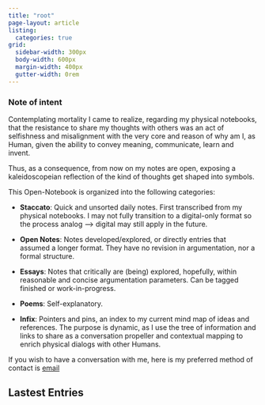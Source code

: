 ```yaml
---
title: "root"
page-layout: article
listing:
  categories: true
grid:
  sidebar-width: 300px
  body-width: 600px
  margin-width: 400px
  gutter-width: 0rem
---
```


###  Note of intent
Contemplating mortality I came to realize, regarding my physical notebooks, that the resistance to share my thoughts with others was an act of selfishness and misalignment with the very core and reason of why am I, as Human, given the ability to convey meaning, communicate, learn and invent. 

Thus, as a consequence, from now on my notes are open, exposing a kaleidoscopeian reflection of the kind of thoughts get shaped into symbols.

This Open-Notebook is organized into the following categories:

* **Staccato**: Quick and unsorted daily notes. First transcribed from my physical notebooks. I may not fully transition to a digital-only format so the process analog  --> digital may still apply in the future.

* **Open Notes**: Notes developed/explored, or directly entries that assumed a longer format. They have no revision in argumentation, nor a formal structure. 

* **Essays**: Notes that critically are (being) explored, hopefully, within reasonable and concise argumentation parameters. Can be tagged finished or work-in-progress. 

*  **Poems**: Self-explanatory. 

* **Infix**: Pointers and pins, an index to my current mind map of ideas and references. The purpose is dynamic, as I use the tree of information and links to share as a conversation propeller and contextual mapping to enrich physical dialogs with other Humans. 

If you wish to have a conversation with me, here is my preferred method of contact is [email](mailto:mvtta@proton.me)

## Lastest Entries